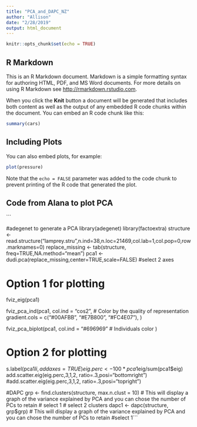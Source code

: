```yaml
---
title: "PCA_and_DAPC_NZ"
author: "Allison"
date: "2/28/2019"
output: html_document
---
```


```r
knitr::opts_chunk$set(echo = TRUE)
```

## R Markdown

This is an R Markdown document. Markdown is a simple formatting syntax for authoring HTML, PDF, and MS Word documents. For more details on using R Markdown see <http://rmarkdown.rstudio.com>.

When you click the **Knit** button a document will be generated that includes both content as well as the output of any embedded R code chunks within the document. You can embed an R code chunk like this:

```r
summary(cars)
```

## Including Plots

You can also embed plots, for example:

```r
plot(pressure)
```

Note that the `echo = FALSE` parameter was added to the code chunk to prevent printing of the R code that generated the plot.

## Code from Alana to plot PCA

```
    
#adegenet to generate a PCA
library(adegenet)
library(factoextra)
structure <- read.structure("lamprey.stru",n.ind=38,n.loc=21469,col.lab=1,col.pop=0,row.marknames=0)
replace_missing <- tab(structure, freq=TRUE,NA.method="mean")
pca1 <- dudi.pca(replace_missing,center=TRUE,scale=FALSE)
#select 2 axes

# Option 1 for plotting
fviz_eig(pca1)

fviz_pca_ind(pca1,
             col.ind = "cos2", # Color by the quality of representation
             gradient.cols = c("#00AFBB", "#E7B800", "#FC4E07"),
             )

fviz_pca_biplot(pca1, 
                col.ind = "#696969"  # Individuals color
                )

# Option 2 for plotting 
s.label(pca1$li,addaxes=TRUE)
eig.perc <- 100*pca1$eig/sum(pca1$eig)
add.scatter.eig(eig.perc,3,1,2, ratio=.3,posi="bottomright")
#add.scatter.eig(eig.perc,3,1,2, ratio=.3,posi="topright")

#DAPC
grp <- find.clusters(structure, max.n.clust = 10)
# This will display a graph of the variance explained by PCA and you can chose the number of PCs to retain
# select 1
# select 2 clusters
dapc1 <- dapc(structure, grp$grp)
# This will display a graph of the variance explained by PCA and you can chose the number of PCs to retain
#select 1```

